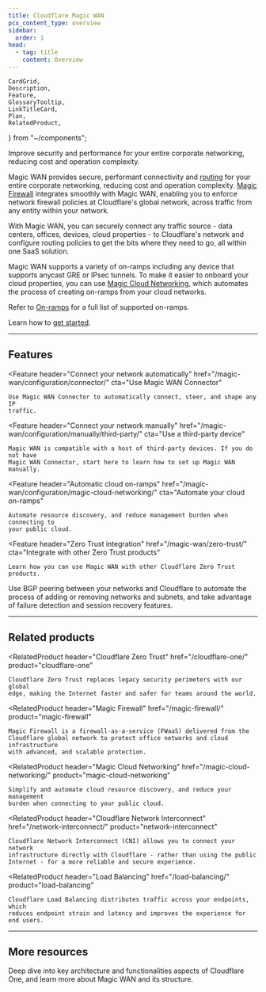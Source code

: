 ```yaml
---
title: Cloudflare Magic WAN
pcx_content_type: overview
sidebar:
  order: 1
head:
  - tag: title
    content: Overview
---
```


	CardGrid,
	Description,
	Feature,
	GlossaryTooltip,
	LinkTitleCard,
	Plan,
	RelatedProduct,
} from "~/components";

<Description>
	Improve security and performance for your entire corporate networking,
	reducing cost and operation complexity.
</Description>

<Plan type="enterprise" />

Magic WAN provides secure, performant connectivity and [routing](https://www.cloudflare.com/learning/network-layer/what-is-routing/) for your entire corporate networking, reducing cost and operation complexity. [Magic Firewall](/magic-firewall/) integrates smoothly with Magic WAN, enabling you to enforce network firewall policies at Cloudflare's global network, across traffic from any entity within your network.

With Magic WAN, you can securely connect any traffic source - data centers, offices, devices, cloud properties - to Cloudflare's network and configure routing policies to get the bits where they need to go, all within one SaaS solution.

Magic WAN supports a variety of <GlossaryTooltip term="on-ramp">on-ramps</GlossaryTooltip> including any device that supports <GlossaryTooltip term="anycast">anycast</GlossaryTooltip> <GlossaryTooltip term="GRE tunnel">GRE</GlossaryTooltip> or <GlossaryTooltip term="IPsec tunnel">IPsec</GlossaryTooltip> tunnels. To make it easier to onboard your cloud properties, you can use [Magic Cloud Networking](/magic-wan/configuration/magic-cloud-networking/), which automates the process of creating on-ramps from your cloud networks.

Refer to [On-ramps](/magic-wan/on-ramps/) for a full list of supported on-ramps.

Learn how to [get started](/magic-wan/get-started/).

---

## Features

<Feature
	header="Connect your network automatically"
	href="/magic-wan/configuration/connector/"
	cta="Use Magic WAN Connector"
>
	Use Magic WAN Connector to automatically connect, steer, and shape any IP
	traffic.
</Feature>

<Feature
	header="Connect your network manually"
	href="/magic-wan/configuration/manually/third-party/"
	cta="Use a third-party device"
>
	Magic WAN is compatible with a host of third-party devices. If you do not have
	Magic WAN Connector, start here to learn how to set up Magic WAN manually.
</Feature>

<Feature
	header="Automatic cloud on-ramps"
	href="/magic-wan/configuration/magic-cloud-networking/"
	cta="Automate your cloud on-ramps"
>
	Automate resource discovery, and reduce management burden when connecting to
	your public cloud.
</Feature>

<Feature
	header="Zero Trust integration"
	href="/magic-wan/zero-trust/"
	cta="Integrate with other Zero Trust products"
>
	Learn how you can use Magic WAN with other Cloudflare Zero Trust products.
</Feature>

<Feature header="BGP peering" href="/magic-wan/configuration/manually/how-to/configure-routes/#configure-bgp-routes">
Use BGP peering between your networks and Cloudflare to automate the process of adding or removing networks and subnets, and take advantage of failure detection and session recovery features.
</Feature>

---

## Related products

<RelatedProduct
	header="Cloudflare Zero Trust"
	href="/cloudflare-one/"
	product="cloudflare-one"
>
	Cloudflare Zero Trust replaces legacy security perimeters with our global
	edge, making the Internet faster and safer for teams around the world.
</RelatedProduct>

<RelatedProduct
	header="Magic Firewall"
	href="/magic-firewall/"
	product="magic-firewall"
>
	Magic Firewall is a firewall-as-a-service (FWaaS) delivered from the
	Cloudflare global network to protect office networks and cloud infrastructure
	with advanced, and scalable protection.
</RelatedProduct>

<RelatedProduct
	header="Magic Cloud Networking"
	href="/magic-cloud-networking/"
	product="magic-cloud-networking"
>
	Simplify and automate cloud resource discovery, and reduce your management
	burden when connecting to your public cloud.
</RelatedProduct>

<RelatedProduct
	header="Cloudflare Network Interconnect"
	href="/network-interconnect/"
	product="network-interconnect"
>
	Cloudflare Network Interconnect (CNI) allows you to connect your network
	infrastructure directly with Cloudflare - rather than using the public
	Internet - for a more reliable and secure experience.
</RelatedProduct>

<RelatedProduct
	header="Load Balancing"
	href="/load-balancing/"
	product="load-balancing"
>
	Cloudflare Load Balancing distributes traffic across your endpoints, which
	reduces endpoint strain and latency and improves the experience for end users.
</RelatedProduct>

---

## More resources

<CardGrid>

<LinkTitleCard title="Reference Architecture" href="/reference-architecture/architectures/sase/" icon="pen">

Deep dive into key architecture and functionalities aspects of Cloudflare One, and learn more about Magic WAN and its structure.

</LinkTitleCard>

</CardGrid>
